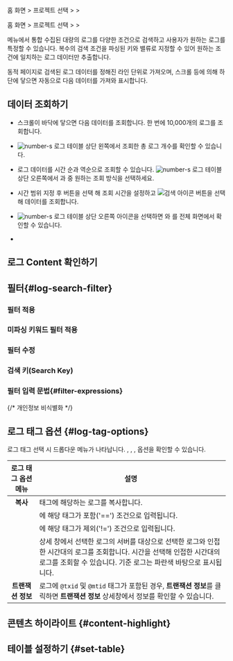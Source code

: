 
<Logroleview />

<Xclude product='aws-log'>

홈 화면 &gt; 프로젝트 선택 &gt; <Cmdname sid="side_log" className="uitext" /> &gt; <Cmdname sid="side_logSearch" className="uitext" />

</Xclude>

<InDoc product='aws-log'>

홈 화면 &gt; 프로젝트 선택 &gt; <Cmdname sid="side_dashboard" className="uitext" /> &gt; <Cmdname sid="side_logSearch" className="uitext" />

</InDoc>

<Cmdname sid="side_logSearch" className="uitext" /> 메뉴에서 통합 수집된 대량의 로그를 다양한 조건으로 검색하고 사용자가 원하는 로그를 특정할 수 있습니다. 복수의 검색 조건을 파싱된 키와 밸류로 지정할 수 있어 원하는 조건에 일치하는 로그 데이터만 추출합니다. 

동적 페이지로 검색된 로그 데이터를 정해진 라인 단위로 가져오며, 스크롤 등에 의해 하단에 닿으면 자동으로 다음 데이터를 가져와 표시합니다. <Loguimainterm />

<Xclude product='postgresql,mysql,oracle,oracle-pro'>

<ImgLang img='log-search.png' desc='로그 검색 sc' />

</Xclude>

<InDoc product='postgresql,mysql,oracle,oracle-pro'>

<ImgLang img='db-log-search.png' desc='' />

</InDoc>

## 데이터 조회하기 

* 스크롤이 바닥에 닿으면 다음 데이터를 조회합니다. 한 번에 10,000개의 로그를 조회합니다.

* ![number-s](/img/number-03.png) 로그 테이블 상단 왼쪽에서 조회한 총 로그 개수를 확인할 수 있습니다. 

* 로그 데이터를 시간 순과 역순으로 조회할 수 있습니다. ![number-s](/img/number-03.png) 로그 테이블 상단 오른쪽에서 <Cmdname sid="past_order" className="uitext" />과 <Cmdname sid="recent_order" className="uitext" /> 중 원하는 조회 방식을 선택하세요.

* 시간 범위 지정 후 <Cmdname sid="apply" className="uitext" /> 버튼을 선택 해 조회 시간을 설정하고 ![검색 아이콘](/img/ic-search-on-press.svg) <Cmdname sid="search" className="uitext" /> 버튼을 선택해 데이터를 조회합니다.

* ![number-s](/img/number-03.png) 로그 테이블 상단 오른쪽 <LinkImage img='ic-fullscreen.svg' desc='전체 화면 아이콘'/> <Cmdname sid="TLT06869" className="uitext" /> 아이콘을 선택하면 <Cmdname sid="log" className="uitext" />와 <Cmdname sid="TTL06444" className="uitext" />를 전체 화면에서 확인할 수 있습니다.

* <Logagentoption />

  <LogCl />

## 로그 Content 확인하기


<Logcontentscheck />

## 필터{#log-search-filter}

### 필터 적용


<Logfilterapply2 /> 

### 미파싱 키워드 필터 적용


<Logfilterapplynonparsing />

### 필터 수정


<Logfiltermodify />

### 검색 키(Search Key)


<Logfiltersearchkey />

### 필터 입력 문법{#filter-expressions}


<Logfilterexpressionssearchkey />  


<Logfilterexpressionscommons />

{/* 개인정보 비식별화 */}
<LogDeIdentification />


## 로그 태그 옵션 {#log-tag-options}

로그 태그 선택 시 드롭다운 메뉴가 나타납니다. <Cmdname sid="search" className="uitext" />, <Cmdname sid="exclusion_search" className="uitext" />, <Cmdname sid="TTL06582" className="uitext" />, <Cmdname sid="TTL06527" className="uitext" /> 옵션을 확인할 수 있습니다. 

<ImgLang img='log-search-tag.png' desc='로그 태그 드롭다운 메뉴'/> 

| 로그 태그 옵션 메뉴 | 설명 |
| :------------: | ---- |
| **복사** | 태그에 해당하는 로그를 복사합니다. |
| <Cmdname sid="search" className="uitext" /> | <Cmdname sid="filter" className="uitext" />에 해당 태그가 포함('==') 조건으로 입력됩니다. |
| <Cmdname sid="exclusion_search" className="uitext" /> | <Cmdname sid="filter" className="uitext" />에 해당 태그가 제외('!=') 조건으로 입력됩니다. |
| <Cmdname sid="TTL06582" className="uitext" /> | <Cmdname sid="TTL06582" className="uitext" /> 상세 창에서 선택한 로그의 서버를 대상으로 선택한 로그와 인접한 시간대의 로그를 조회합니다. 시간을 선택해 인접한 시간대의 로그를 조회할 수 있습니다. 기준 로그는 파란색 바탕으로 표시됩니다. |
| **트랜잭션 정보** | 로그에 `@txid` 및 `@mtid` 태그가 포함된 경우, **트랜잭션 정보**를 클릭하면 **트랜잭션 정보** 상세창에서 정보를 확인할 수 있습니다. |

## 콘텐츠 하이라이트 {#content-highlight}


<Logcontentshighlight />

## 테이블 설정하기 {#set-table}


<Loguitablesetting /> 
